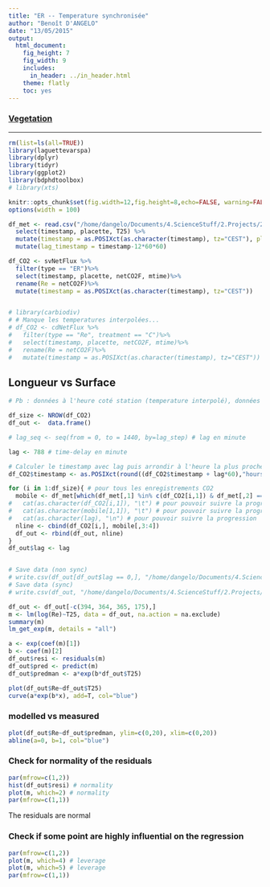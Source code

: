 ```yaml
---
title: "ER -- Temperature synchronisée"
author: "Benoît D'ANGELO"
date: "13/05/2015"
output:
  html_document:
    fig_height: 7
    fig_width: 9
    includes:
      in_header: ../in_header.html
    theme: flatly
    toc: yes
---
```

<h3><a href="veg_toc.html"> Vegetation </a></h3>
  
***

```r
rm(list=ls(all=TRUE))
library(laguettevarspa)
library(dplyr)
library(tidyr)
library(ggplot2)
library(bdphdtoolbox)
# library(xts)

knitr::opts_chunk$set(fig.width=12,fig.height=8,echo=FALSE, warning=FALSE,message=FALSE)
options(width = 100)
```

```r
df_met <- read.csv("/home/dangelo/Documents/4.ScienceStuff/2.Projects/2013_spaVar_LG/data/processed/cTprofile.csv")%>%
  select(timestamp, placette, T25) %>%
  mutate(timestamp = as.POSIXct(as.character(timestamp), tz="CEST"), placette=as.character(placette))%>%
  mutate(lag_timestamp = timestamp-12*60*60)

df_CO2 <- svNetFlux %>%
  filter(type == "ER")%>%
  select(timestamp, placette, netCO2F, mtime)%>%
  rename(Re = netCO2F)%>%
  mutate(timestamp = as.POSIXct(as.character(timestamp), tz="CEST"))


# library(carbiodiv)
# # Manque les temperatures interpolées...
# df_CO2 <- cdNetFlux %>%
#   filter(type == "Re", treatment == "C")%>%
#   select(timestamp, placette, netCO2F, mtime)%>%
#   rename(Re = netCO2F)%>%
#   mutate(timestamp = as.POSIXct(as.character(timestamp), tz="CEST"))

```



## Longueur vs Surface
```r
# Pb : données à l'heure coté station (temperature interpolé), données ponctuelle pour Re

df_size <- NROW(df_CO2)
df_out <-  data.frame()

# lag_seq <- seq(from = 0, to = 1440, by=lag_step) # lag en minute

lag <- 788 # time-delay en minute

# Calculer le timestamp avec lag puis arrondir à l'heure la plus proche
df_CO2$timestamp <- as.POSIXct(round((df_CO2$timestamp + lag*60),"hours"))

for (i in 1:df_size){ # pour tous les enregistrements CO2
  mobile <- df_met[which(df_met[,1] %in% c(df_CO2[i,1]) & df_met[,2] == df_CO2[i,2]),]
#   cat(as.character(df_CO2[i,1]), "\t") # pour pouvoir suivre la progression
#   cat(as.character(mobile[1,1]), "\t") # pour pouvoir suivre la progression
#   cat(as.character(lag), "\n") # pour pouvoir suivre la progression
  nline <- cbind(df_CO2[i,], mobile[,3:4])
  df_out <- rbind(df_out, nline)
}
df_out$lag <- lag


# Save data (non sync)
# write.csv(df_out[df_out$lag == 0,], "/home/dangelo/Documents/4.ScienceStuff/2.Projects/2013_JourNuit/data/processed/non_sync.csv", row.names=FALSE, quote=FALSE)
# Save data (sync)
# write.csv(df_out, "/home/dangelo/Documents/4.ScienceStuff/2.Projects/2013_JourNuit/data/processed/all_sync.csv", row.names=FALSE, quote=FALSE)
```


```r
df_out <- df_out[-c(394, 364, 365, 175),]
m <- lm(log(Re)~T25, data = df_out, na.action = na.exclude)
summary(m)
lm_get_exp(m, details = "all")

a <- exp(coef(m)[1])
b <- coef(m)[2]
df_out$resi <- residuals(m)
df_out$pred <- predict(m)
df_out$predman <- a*exp(b*df_out$T25)

plot(df_out$Re~df_out$T25)
curve(a*exp(b*x), add=T, col="blue")

```

### modelled vs measured

```r
plot(df_out$Re~df_out$predman, ylim=c(0,20), xlim=c(0,20))
abline(a=0, b=1, col="blue")
```


### Check for normality of the residuals

```r
par(mfrow=c(1,2))
hist(df_out$resi) # normality
plot(m, which=2) # normality
par(mfrow=c(1,1))
```

The residuals are normal

### Check if some point are highly influential on the regression

```r
par(mfrow=c(1,2))
plot(m, which=4) # leverage
plot(m, which=5) # leverage
par(mfrow=c(1,1))
```